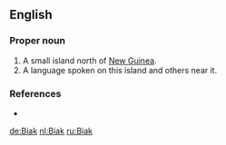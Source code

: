 ==English==

===Proper noun===
{{wikipedia}}
{{en-proper noun}}

# A small island north of [[New Guinea]].
# A language spoken on this island and others near it.

===References===
* {{ethnologue|code=bhw}}

[[de:Biak]]
[[nl:Biak]]
[[ru:Biak]]